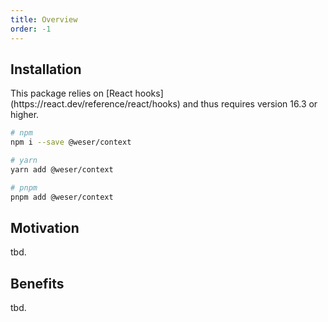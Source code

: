 ```yaml
---
title: Overview
order: -1
---
```


<PackageBadges package="@weser/context" />

## Installation

<Callout title="Required dependencies">
  This package relies on [React hooks](https://react.dev/reference/react/hooks)
  and thus requires version 16.3 or higher.
</Callout>

```sh
# npm
npm i --save @weser/context

# yarn
yarn add @weser/context

# pnpm
pnpm add @weser/context
```

## Motivation

tbd.

## Benefits

tbd.
